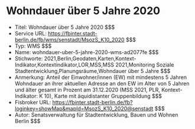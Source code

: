 # Wohndauer über 5 Jahre 2020
- Titel: Wohndauer über 5 Jahre 2020 $$$
- Service URL: https://fbinter.stadt-berlin.de/fb/wms/senstadt/MsozS_K10_2020 $$$
- Typ: WMS $$$
- Name: wohndauer-uber-5-jahre-2020-wms-ad2077fe $$$
- Stichworte: 2021,Berlin,Geodaten,Karten,Kontext-Indikator,Kontextindikator,LOR,MSS,MSS 2021,Monitoring Soziale Stadtentwicklung,Planungsräume,Wohndauer über 5 Jahre $$$
- Anmerkung: Anteil der Einwohner/innen (EW) mit mindestens 5 Jahren Wohndauer an ihrer aktuellen Adresse an den EW im Alter von 5 Jahren und älter gesamt in Prozent am 31.12.2020 (MSS 2021, PLR, Kontext-Indikator: K 10), Karte mit äquidistanter Gruppenbildung $$$
- Fisbroker URL: https://fbinter.stadt-berlin.de/fb?loginkey=showMap&mapId=MsozS_K10_2020@senstadt $$$
- Autor: Senatsverwaltung für Stadtentwicklung, Bauen und Wohnen Berlin $$$
